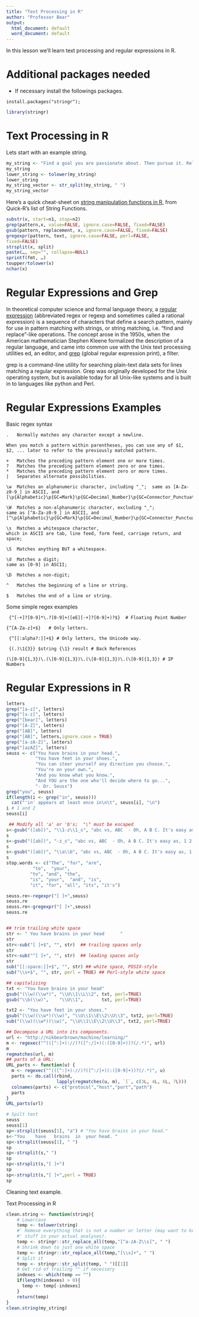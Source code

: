 ```yaml
---
title: "Text Processing in R"
author: "Professor Bear"
output:
  html_document: default
  word_document: default
---
```


In this lesson we'll learn text processing and regular expressions in R.


# Additional packages needed
 
* If necessary install the followings packages.

`install.packages("stringr");`   


```r
library(stringr)
```

# Text Processing in R

Lets start with an example string.

```r
my_string <- "Find a goal you are passionate about. Then pursue it. Relentlessly."
my_string
lower_string <- tolower(my_string)
lower_string
my_string_vector <- str_split(my_string, " ")
my_string_vector

```

Here's a quick cheat-sheet on [string manipulation functions in R](http://www.statmethods.net/management/functions.html), from Quick-R’s list of String Functions.

```r
substr(x, start=n1, stop=n2)
grep(pattern,x, value=FALSE, ignore.case=FALSE, fixed=FALSE)
gsub(pattern, replacement, x, ignore.case=FALSE, fixed=FALSE)
gregexpr(pattern, text, ignore.case=FALSE, perl=FALSE,
fixed=FALSE)
strsplit(x, split)
paste(…, sep="", collapse=NULL)
sprintf(fmt, …)
toupper/tolower(x)
nchar(x)
```

# Regular Expressions and Grep

In theoretical computer science and formal language theory, a [regular expression](https://en.wikipedia.org/wiki/Regular_expression) (abbreviated regex or regexp and sometimes called a rational expression) is a sequence of characters that define a search pattern, mainly for use in pattern matching with strings, or string matching, i.e. "find and replace"-like operations. The concept arose in the 1950s, when the American mathematician Stephen Kleene formalized the description of a regular language, and came into common use with the Unix text processing utilities ed, an editor, and [grep](https://en.wikipedia.org/wiki/Grep) (global regular expression print), a filter.

grep is a command-line utility for searching plain-text data sets for lines matching a regular expression. Grep was originally developed for the Unix operating system, but is available today for all Unix-like systems and is built in to languages like python and Perl.

# Regular Expressions Examples

Basic regex syntax

```
.	Normally matches any character except a newline.  

When you match a pattern within parentheses, you can use any of $1, $2, ... later to refer to the previously matched pattern.	

+	Matches the preceding pattern element one or more times.  	
?	Matches the preceding pattern element zero or one times.  	
*	Matches the preceding pattern element zero or more times.  
|	Separates alternate possibilities.	 

\w	Matches an alphanumeric character, including "_";  same as [A-Za-z0-9_] in ASCII, and
[\p{Alphabetic}\p{GC=Mark}\p{GC=Decimal_Number}\p{GC=Connector_Punctuation}]  

\W	Matches a non-alphanumeric character, excluding "_";
same as [^A-Za-z0-9_] in ASCII, and
[^\p{Alphabetic}\p{GC=Mark}\p{GC=Decimal_Number}\p{GC=Connector_Punctuation}]  

\s	Matches a whitespace character,
which in ASCII are tab, line feed, form feed, carriage return, and space;  

\S	Matches anything BUT a whitespace.	 

\d	Matches a digit;
same as [0-9] in ASCII;  

\D	Matches a non-digit;

^	Matches the beginning of a line or string.	  

$	Matches the end of a line or string.	  
```

Some simple regex examples 

```
 {^[-+]?[0-9]*\.?[0-9]+([eE][-+]?[0-9]+)?$}  # Floating Point Number

{^[A-Za-z]+$}   # Only letters.

 {^[[:alpha?:]]+$} # Only letters, the Unicode way.

 {(.)\1{3}} $string {\1} result # Back References 

(\[0-9]{1,3})\.(\[0-9]{1,3})\.(\[0-9]{1,3})\.(\[0-9]{1,3}) # IP Numbers 
```

# Regular Expressions in R

```r
letters
grep("[a-z]", letters)
grep("[x-z]", letters)
grep("[bear]", letters)
grep("[A-Z]", letters)
grep("[AB]", letters)
grep("[AB]", letters,ignore.case = TRUE)
grep("[a-zA-Z]", letters)
grep("[azAZ]", letters)
seuss <- c("You have brains in your head.",
           "You have feet in your shoes.", 
           "You can steer yourself any direction you choose.",            
           "You're on your own.", 
           "And you know what you know.", 
           "And YOU are the one who'll decide where to go...",            
           "- Dr. Seuss")
grep("you", seuss)
if(length(i <- grep("in", seuss)))
  cat("'in' appears at least once in\n\t", seuss[i], "\n")
i # 1 and 2
seuss[i]

 ## Modify all 'a' or 'b's;  "\" must be escaped 
s<-gsub("([ab])", "\\1-z\\1_s", "abc vs, ABC  - Oh, A B C. It's easy as, 1 2 3. As simple as, do re mi. a b c, 1 2 3")
s
s<-gsub("([ab])", "-z_s", "abc vs, ABC  - Oh, A B C. It's easy as, 1 2 3. As simple as, do re mi. a b c, 1 2 3")
s
s<-gsub("([ab])", "\\a\\b", "abc vs, ABC  - Oh, A B C. It's easy as, 1 2 3. As simple as, do re mi. a b c, 1 2 3")
s
stop.words <- c("The", "for", "are",
          "to",  "your", 
         "to", "and", "the", 
         "is", "your",  "and", "is",
         "it", "for", "all", "its", "it's")

seuss.re<-regexpr("[ ]+",seuss)
seuss.re
seuss.re<-gregexpr("[ ]+",seuss)
seuss.re


## trim trailing white space
str <- " You have brains in your head      "
str
str<-sub("[ ]+$", "", str)  ## trailing spaces only
str
str<-sub("^[ ]+", "", str)  ## leading spaces only
str
sub("[[:space:]]+$", "", str) ## white space, POSIX-style
sub("\\s+$", "", str, perl = TRUE) ## Perl-style white space

## capitalizing
txt <- "You have brains in your head"
gsub("(\\w)(\\w*)", "\\U\\1\\L\\2", txt, perl=TRUE)
gsub("\\b(\\w)",    "\\U\\1",       txt, perl=TRUE)

txt2 <- "You have feet in your shoes."
gsub("(\\w)(\\w*)(\\w)", "\\U\\1\\E\\2\\U\\3", txt2, perl=TRUE)
sub("(\\w)(\\w*)(\\w)", "\\U\\1\\E\\2\\U\\3", txt2, perl=TRUE)

## Decompose a URL into its components.
url <- "http://nikbearbrown/machine/learning/"
m <- regexec("^(([^:]+)://)?([^:/]+)(:([0-9]+))?(/.*)", url)
m
regmatches(url, m)
## parts of a URL:
URL_parts <- function(u) {
  m <- regexec("^(([^:]+)://)?([^:/]+)(:([0-9]+))?(/.*)", u)
  parts <- do.call(rbind,
                   lapply(regmatches(u, m), `[`, c(3L, 4L, 6L, 7L)))
  colnames(parts) <- c("protocol","host","port","path")
  parts
}
URL_parts(url)

# Spilt text
seuss
seuss[1]
sp<-strsplit(seuss[1], "a") # "You have brains in your head."
s<-"You    have   brains  in  your head. "
sp<-strsplit(seuss[1], " ") 
sp
sp<-strsplit(s," ") 
sp
sp<-strsplit(s,"[ ]+") 
sp
sp<-strsplit(s,"[ ]+",perl = TRUE) 
sp
```

Cleaning text example.  

Text Processing in R

```r
clean.string <- function(string){
    # Lowercase
    temp <- tolower(string)
    #' Remove everything that is not a number or letter (may want to keep more 
    #' stuff in your actual analyses). 
    temp <- stringr::str_replace_all(temp,"[^a-zA-Z\\s]", " ")
    # Shrink down to just one white space
    temp <- stringr::str_replace_all(temp,"[\\s]+", " ")
    # Split it
    temp <- stringr::str_split(temp, " ")[[1]]
    # Get rid of trailing "" if necessary
    indexes <- which(temp == "")
    if(length(indexes) > 0){
      temp <- temp[-indexes]
    } 
    return(temp)
}
clean.string(my_string)
```


```







```


